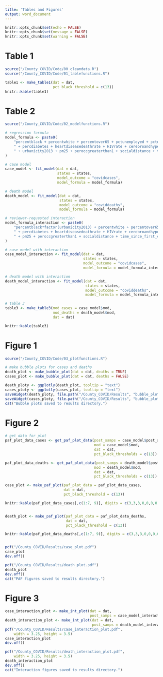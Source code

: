 ```yaml
---
title: 'Tables and Figures'
output: word_document
---
```


```r
knitr::opts_chunk$set(echo = FALSE)
knitr::opts_chunk$set(message = FALSE)
knitr::opts_chunk$set(warning = FALSE)
```

# Table 1

```r
source("/County_COVID/Code/00_cleandata.R")
source("/County_COVID/Code/01_tablefunctions.R")
```

```r
table1 <- make_table1(dat = dat,
                      pct_black_threshold = c(13))
knitr::kable(table1)
```

# Table 2

```r
source("/County_COVID/Code/02_modelfunctions.R")

# regression formula
model_formula <- paste0(
    "percentblack + percentwhite + percentover65 + pctunemployed + pctuninsured + ",
    " + percdiabetes + heartdiseasedeathrate + HIVrate + cerebroandhypertensiondeathrate",
    " + urbanicity2013 + pm25 + peroccgreaterthan1 + socialdistance + time_since_first_case"
)

# case model
case_model <- fit_model(dat = dat, 
                        states = states,
                        model_outcome = "covidcases",
                        model_formula = model_formula) 

# death model                        
death_model <- fit_model(dat = dat,
                         states = states, 
                         model_outcome = "coviddeaths",
                         model_formula = model_formula)

# reviewer-requested interaction
model_formula_interaction <- paste0(
    "percentblack*factor(urbanicity2013) + percentwhite + percentover65 + pctunemployed + pctuninsured + ",
    " + percdiabetes + heartdiseasedeathrate + HIVrate + cerebroandhypertensiondeathrate",
    " + pm25 + peroccgreaterthan1 + socialdistance + time_since_first_case"
)

# case model with interaction
case_model_interaction <- fit_model(dat = dat, 
                                    states = states,
                                    model_outcome = "covidcases",
                                    model_formula = model_formula_interaction) 

# death model with interaction               
death_model_interaction <- fit_model(dat = dat,
                                     states = states, 
                                     model_outcome = "coviddeaths",
                                     model_formula = model_formula_interaction)

```

```r
# table 3
table3 <- make_table3(mod_cases = case_model$mod,
                      mod_deaths = death_model$mod,
                      dat = dat)

knitr::kable(table3)
```

# Figure 1

```r
source("/County_COVID/Code/03_plotfunctions.R")

# make bubble plots for cases and deaths
death_plot <- make_bubble_plot(dat = dat, deaths = TRUE)
cases_plot <- make_bubble_plot(dat = dat, deaths = FALSE)

death_ploty <- ggplotly(death_plot, tooltip = "text")
cases_ploty <- ggplotly(cases_plot, tooltip = "text")
saveWidget(death_ploty, file.path("/County_COVID/Results", "bubble_plot_deaths.html"), lib = "lib")
saveWidget(cases_ploty, file.path("/County_COVID/Results", "bubble_plot_cases.html"), lib = "lib")
cat("Bubble plots saved to results directory.")
```

# Figure 2

```r
# get data for plot
paf_plot_data_cases <- get_paf_plot_data(post_samps = case_model$post_samps, 
                                 		 mod = case_model$mod,
                                 		 dat = dat, 
                                 		 pct_black_thresholds = c(13))

paf_plot_data_deaths <- get_paf_plot_data(post_samps = death_model$post_samps, 
                                 		 mod = death_model$mod,
                                 		 dat = dat, 
                                 		 pct_black_thresholds = c(13))
```

```r
case_plot <- make_paf_plot(paf_plot_data = paf_plot_data_cases,
                           dat = dat, 
                           pct_black_threshold = c(13))

knitr::kable(paf_plot_data_cases[,c(1:7, 9)], digits = c(3,3,3,0,0,0,0,0))


death_plot <- make_paf_plot(paf_plot_data = paf_plot_data_deaths,
                            dat = dat, 
                            pct_black_threshold = c(13))

knitr::kable(paf_plot_data_deaths[,c(1:7, 9)], digits = c(3,3,3,0,0,0,0,0))


pdf("/County_COVID/Results/case_plot.pdf")
case_plot
dev.off()

pdf("/County_COVID/Results/death_plot.pdf")
death_plot
dev.off()
cat("PAF figures saved to results directory.")
```

# Figure 3

```r
case_interaction_plot <- make_int_plot(dat = dat, 
                                       post_samps = case_model_interaction$post_samps)
death_interaction_plot <- make_int_plot(dat = dat, 
                                        post_samps = death_model_interaction$post_samps)
pdf("/County_COVID/Results/case_interaction_plot.pdf",
    width = 3.25, height = 3.5)
case_interaction_plot
dev.off()

pdf("/County_COVID/Results/death_interaction_plot.pdf",
    width = 3.25, height = 3.5)
death_interaction_plot
dev.off()
cat("Interaction figures saved to results directory.")
```